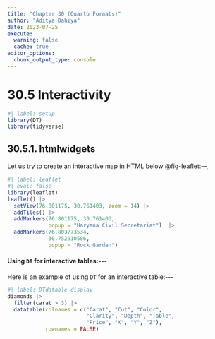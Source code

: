 ```yaml
---
title: "Chapter 30 (Quarto Formats)"
author: "Aditya Dahiya"
date: 2023-07-25
execute: 
  warning: false
  cache: true
editor_options: 
  chunk_output_type: console
---
```


# 30.5 Interactivity

```r
#| label: setup
library(DT)
library(tidyverse)
```

## 30.5.1. htmlwidgets

Let us try to create an interactive map in HTML below @fig-leaflet:---̥

```r
#| label: leaflet
#| eval: false
library(leaflet)
leaflet() |>
  setView(76.801175, 30.761403, zoom = 14) |> 
  addTiles() |>
  addMarkers(76.801175, 30.761403, 
             popup = "Haryana Civil Secretariat")  |>
  addMarkers(76.803773534,
             30.752910586,
             popup = "Rock Garden")
```

#### Using `DT` for interactive tables:\-\--

Here is an example of using `DT` for an interactive table:\-\--

```r
#| label: DTdatable-display
diamonds |>
  filter(carat > 3) |>
  datatable(colnames = c("Carat", "Cut", "Color",
                         "Clarity", "Depth", "Table",
                         "Price", "X", "Y", "Z"),
            rownames = FALSE)
```
